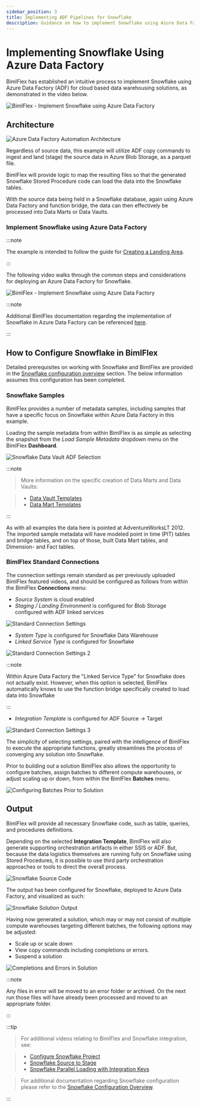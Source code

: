 ---
sidebar_position: 3
title: Implementing ADF Pipelines for Snowflake
description: Guidance on how to implement Snowflake using Azure Data Factory for cloud based data warehouse solutions within BimlFlex
---
<head>
  <meta name="varigenceProduct" content="BimlFlex"></meta>
  <meta name="varigenceArticleType" content="Conceptual"></meta>
</head>


# Implementing Snowflake Using Azure Data Factory

BimlFlex has established an intuitive process to implement Snowflake using Azure Data Factory (ADF) for cloud based data warehousing solutions, as demonstrated in the video below.

![BimlFlex - Implement Snowflake using Azure Data Factory](https://youtu.be/COGIHSjAdSg?list=PL6X4GHZ-hkyS81S5uTjfG2zICm4F98mHz "Implement Snowflake Using Azure Data Factory")

## Architecture

![Azure Data Factory Automation Architecture](/img/bimlflex/bimlflex-diagram-adf-automation.png "Azure Data Factory Automation Architecture")

Regardless of source data, this example will utilize ADF copy commands to ingest and land (stage) the source data in Azure Blob Storage, as a parquet file.

BimlFlex will provide logic to map the resulting files so that the generated Snowflake Stored Procedure code can load the data into the Snowflake tables.

With the source data being held in a Snowflake database, again using Azure Data Factory and function bridge, the data can then effectively be processed into Data Marts or Data Vaults.

### Implement Snowflake using Azure Data Factory



:::note

The example is intended to follow the guide for [Creating a Landing Area](../technology-adf/landing-area#configure-a-landing-area-by-example).

:::


The following video walks through the common steps and considerations for deploying an Azure Data Factory for Snowflake.

![BimlFlex - Implement Snowflake using Azure Data Factory](https://www.youtube.com/watch?v=COGIHSjAdSg?rel=0&autoplay=0 "BimlFlex - Implement Snowflake using Azure Data Factory")



:::note

Additional BimlFlex documentation regarding the implementation of Snowflake in Azure Data Factory can be referenced [here](./snowflake-configuration).

:::


## How to Configure Snowflake in BimlFlex

Detailed prerequisites on working with Snowflake and BimlFlex are provided in the [Snowflake configuration overview](./snowflake-configuration) section. The below information assumes this configuration has been completed.

### Snowflake Samples

BimlFlex provides a number of metadata samples, including samples that have a specific focus on Snowflake within Azure Data Factory in this example.

Loading the sample metadata from within BimlFlex is as simple as selecting the snapshot from the *Load Sample Metadata* dropdown menu on the BimlFlex **Dashboard**.

![Snowflake Data Vault ADF Selection](/img/bimlflex/snowflake-data-vault-adf.png "Snowflake Data Vault ADF Selection")



:::note

>More information on the specific creation of Data Marts and Data Vaults:

>* [Data Vault Templates](../delivering-data-vault)
>* [Data Mart Templates](../delivering-data-marts)

:::


As with all examples the data here is pointed at AdventureWorksLT 2012. The imported sample metadata will have modeled point in time (PIT) tables and bridge tables, and on top of those, built Data Mart tables, and Dimension- and Fact tables.

### BimlFlex Standard Connections

The connection settings remain standard as per previously uploaded BimlFlex featured videos, and should be configured as follows from within the BimlFlex **Connections** menu:

* *Source System* is cloud enabled
* *Staging / Landing Environment* is configured for Blob Storage configured with ADF linked services

![Standard Connection Settings](/img/bimlflex/connection-settings-1.png "Standard Connection Settings 1")

* *System Type* is configured for Snowflake Data Warehouse
* *Linked Service Type* is configured for Snowflake

![Standard Connection Settings 2](/img/bimlflex/connection-settings-2.png "Standard Connection Settings 2")



:::note

Within Azure Data Factory the "Linked Service Type" for Snowflake does not actually exist. However, when this option is selected, BimlFlex automatically knows to use the function bridge specifically created to load data into Snowflake

:::


* *Integration Template* is configured for ADF Source -> Target

![Standard Connection Settings 3](/img/bimlflex/connection-settings-3.png "Standard Connection Settings 3")

The simplicity of selecting settings, paired with the intelligence of BimlFlex to execute the appropriate functions, greatly streamlines the process of converging any solution into Snowflake.

Prior to building out a solution BimlFlex also allows the opportunity to configure batches, assign batches to different compute warehouses, or adjust scaling up or down, from within the BimlFlex **Batches** menu.

![Configuring Batches Prior to Solution](/img/bimlflex/batches-menu.png "Configuring Batches Prior to Solution")

## Output

BimlFlex will provide all necessary Snowflake code, such as table, queries, and procedures definitions.

Depending on the selected **Integration Template**, BimlFlex will also generate supporting orchestration artifacts in either SSIS or ADF. But, because the data logistics themselves are running fully on Snowflake using Stored Procedures, it is possible to use third party orchestration approaches or tools to direct the overall process.

![Snowflake Source Code](/img/bimlflex/snowflake-source-code.png "Snowflake Source Code")

The output has been configured for Snowflake, deployed to Azure Data Factory, and visualized as such:  

![Snowflake Solution Output](/img/bimlflex/snowflake-solution-output.png "Snowflake Solution Output")

Having now generated a solution, which may or may not consist of multiple compute warehouses targeting different batches, the following options may be adjusted:

* Scale up or scale down
* View copy commands including completions or errors.
* Suspend a solution

![Completions and Errors in Solution](/img/bimlflex/completions-and-errors-output.png "Completions and Errors in ADF")



:::note

Any files in error will be moved to an error folder or archived. On the next run those files will have already been processed and moved to an appropriate folder.

:::




:::tip

>For additional videos relating to BimlFlex and Snowflake integration, see:

>* [Configure Snowflake Project](https://www.youtube.com/watch?v=yPWKs65JSFo&t=1s)
>* [Snowflake Source to Stage](https://www.youtube.com/watch?v=9y5sGkPrfWU)
>* [Snowflake Parallel Loading with Integration Keys](https://www.youtube.com/watch?v=_bQ4lact0Tw)

>For additional documentation regarding Snowflake configuration please refer to the [Snowflake Configuration Overview](./snowflake-configuration).

:::

